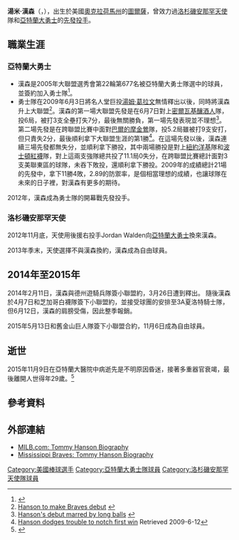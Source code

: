 {{Infobox baseball biography
| name        = 湯米·漢森
| native_name = Tommy Hanson
| image       = 2ND Tommy Hanson.jpg
| width       = 250
| position    = 先發投手
| birth_date   = {{birth date|1986|8|28}}<br>{{US}}[[俄克拉荷马州|俄克拉荷马州]][[塔尔萨|塔尔萨]]
| death_date   ={{death date and age|2015|11|9|1986|08|28|mf=y}}<br>{{US}}[[乔治亚州|乔治亚州]][[亚特兰大|亚特兰大]]
| bats        = 右
| throws      = 右
| debutdate   = 6月7日
| debutyear   = 2009年
| debutteam   = [[亞特蘭大勇士|亞特蘭大勇士]]
|finaldate    = 9月28日
|finalyear    = 2013年
|finalteam    = [[洛杉磯安那罕天使|洛杉磯安那罕天使]]
| stat1label  = [[勝投|勝－敗]]|
| stat1value  = 49-35
| stat2label  = [[防禦率|防禦率]]
| stat2value  = 3.80
| stat3label  = [[三振|三振]]
| stat3value  = 648
| teams       = <nowiki></nowiki>
*[[亞特蘭大勇士|亞特蘭大勇士]] ({{by|2009年}}－{{by|2012年}})
*[[洛杉磯安那罕天使|洛杉磯安那罕天使]] ({{by|2013年}})
}}
'''湯米·漢森'''（{{lang-en|Thomas J. Hanson}}，{{bd|1986年|8月28日|2015年|11月9日|catIdx=Hanson, Tommy}}），出生於美國[[奧克拉荷馬州|奧克拉荷馬州]]的[[圖爾薩|圖爾薩]]，曾效力過[[洛杉磯安那罕天使|洛杉磯安那罕天使]]隊和[[亞特蘭大勇士|亞特蘭大勇士]]的[[先發投手|先發投手]]。

==職業生涯==
===亞特蘭大勇士===
*漢森是2005年大聯盟選秀會第22輪第677名被亞特蘭大勇士隊選中的球員，並簽約加入勇士隊<ref>{{cite web |url=http://mlb.mlb.com/mlb/events/draft/y2005/tracker/search.jsp?sc=round&sp=22 |title=2005 First-Year Player Draft Tracker |publisher=Major League Baseball |date= |accessdate=2008-12-26 |archive-date=2011-06-06 |archive-url=https://web.archive.org/web/20110606091304/http://mlb.mlb.com/mlb/events/draft/y2005/tracker/search.jsp?sc=round&sp=22 |dead-url=no }}</ref>。 
*勇士隊在2009年6月3日將名人堂巨投[[湯姆·葛拉文|湯姆·葛拉文]]無情釋出以後，同時將漢森升上大聯盟<ref>[http://atlanta.braves.mlb.com/news/article.jsp?ymd=20090603&content_id=5129140&vkey=news_atl&fext=.jsp&c_id=atl Hanson to make Braves debut] {{webarchive|url=https://web.archive.org/web/20090607070644/http://atlanta.braves.mlb.com/news/article.jsp?ymd=20090603&content_id=5129140&vkey=news_atl&fext=.jsp&c_id=atl |date=2009-06-07 }}</ref>。漢森的第一場大聯盟先發是在6月7日對上[[密爾瓦基釀酒人|密爾瓦基釀酒人]]隊，投6局，被打3支全壘打失7分，最後無關勝負，第一場先發表現並不理想<ref>[http://atlanta.braves.mlb.com/news/article.jsp?ymd=20090607&content_id=5190834&vkey=news_atl&fext=.jsp&c_id=atl Hanson's debut marred by long balls] {{webarchive|url=https://web.archive.org/web/20090610052915/http://atlanta.braves.mlb.com/news/article.jsp?ymd=20090607&content_id=5190834&vkey=news_atl&fext=.jsp&c_id=atl |date=2009-06-10 }}</ref>。第二場先發是在跨聯盟比賽中面對[[巴爾的摩金鶯|巴爾的摩金鶯]]隊，投5.2局雖被打9支安打，但只責失2分，最後順利拿下大聯盟生涯的第1勝<ref>[http://atlanta.braves.mlb.com/news/article.jsp?ymd=20090612&content_id=5293110&vkey=recap&fext=.jsp&c_id=atl Hanson dodges trouble to notch first win] {{webarchive|url=https://web.archive.org/web/20090617102456/http://atlanta.braves.mlb.com/news/article.jsp?ymd=20090612&content_id=5293110&vkey=recap&fext=.jsp&c_id=atl |date=2009-06-17 }} Retrieved 2009-6-12</ref>。在這場先發以後，漢森連續三場先發都無失分，並順利拿下勝投，其中兩場勝投是對上[[紐約洋基|紐約洋基]]隊和[[波士頓紅襪|波士頓紅襪]]隊，對上這兩支強隊總共投了11.1局0失分，在跨聯盟比賽總計面對3支美聯東區的球隊，未吞下敗投，還順利拿下勝投。2009年的成績總計21場的先發中，拿下11勝4敗，2.89的防禦率，是個相當理想的成績，也讓球隊在未來的日子裡，對漢森有更多的期待。

2012年，漢森成為勇士隊的開幕戰先發投手。

===洛杉磯安那罕天使===
2012年11月底，天使用後援右投手Jordan Walden向[[亞特蘭大勇士|亞特蘭大勇士]]換來漢森。

2013年季末，天使選擇不與漢森換約，漢森成為自由球員。

==2014年至2015年==
2014年2月11日，漢森與德州遊騎兵隊簽小聯盟約，3月26日遭到釋出。
隨後漢森於4月7日和芝加哥白襪隊簽下小聯盟約，並接受球團的安排至3A夏洛特騎士隊，但6月12日，漢森的肩膀受傷，因此整季報銷。

2015年5月13日和舊金山巨人隊簽下小聯盟合約，11月6日成為自由球員。

==逝世==
2015年11月9日在亞特蘭大醫院中病逝先是不明原因昏迷，接著多重器官衰竭，最後離開人世得年29歲。<ref>{{cite news|last1=Healy|first1=John|title=Former Braves pitcher Tommy Hanson dead at 29: report|url=http://www.nydailynews.com/sports/baseball/braves-pitcher-tommy-hanson-coma-report-article-1.2428878|accessdate=November 10, 2015|work=New York Daily News|date=November 10, 2015|archive-date=2015-11-11|archive-url=https://web.archive.org/web/20151111085140/http://www.nydailynews.com/sports/baseball/braves-pitcher-tommy-hanson-coma-report-article-1.2428878|dead-url=no}}</ref>

==參考資料==
{{reflist|2}}

==外部連結==
{{Commonscat|Tommy Hanson}}
{{baseballstats|mlb=462102 |espn=30191 |br=h/hansoto01 |fangraphs=9129 |cube=H/Thomas-Hanson }}
*[http://web.minorleaguebaseball.com/milb/stats/stats.jsp?n=TommyHanson&pos=P&sid=milb&t=p_pbp&pid=462102 MILB.com: Tommy Hanson Biography]
*[http://www.mississippibraves.com/mbraves/roster/index.html?player_id=59 Mississippi Braves: Tommy Hanson Biography] {{Wayback|url=http://www.mississippibraves.com/mbraves/roster/index.html?player_id=59 |date=20080531043014 }}

{{DEFAULTSORT:Hanson, Tommy}}
[[Category:美國棒球選手|Category:美國棒球選手]]
[[Category:亞特蘭大勇士隊球員|Category:亞特蘭大勇士隊球員]]
[[Category:洛杉磯安那罕天使隊球員|Category:洛杉磯安那罕天使隊球員]]